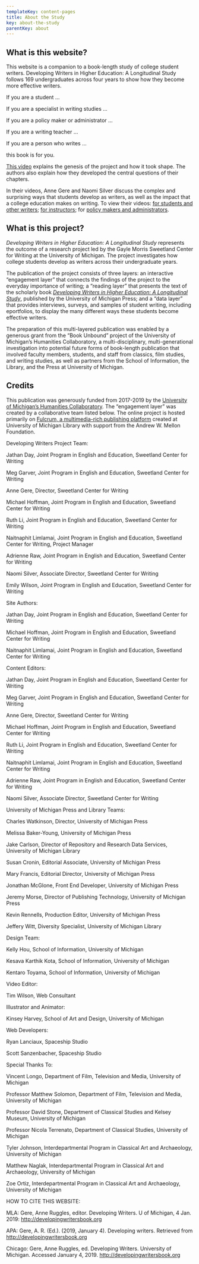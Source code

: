 ```yaml
---
templateKey: content-pages
title: About the Study
key: about-the-study
parentKey: about
---
```

## What is this website?

This website is a companion to a book-length study of college student writers. Developing Writers in Higher Education: A Longitudinal Study follows 169 undergraduates across four years to show how they become more effective writers. 

If you are a student …

If you are a specialist in writing studies … 

If you are a policy maker or administrator …

If you are a writing teacher … 

If you are a person who writes … 

this book is for you.

[This video](https://doi.org/10.3998/mpub.10079890.cmp.323) explains the genesis of the project and how it took shape. The authors also explain how they developed the central questions of their chapters. 

In their videos, Anne Gere and Naomi Silver discuss the complex and surprising ways that students develop as writers, as well as the impact that a college education makes on writing. To view their videos: [for students and other writers](https://doi.org/10.3998/mpub.10079890.cmp.325); [for instructors](https://doi.org/10.3998/mpub.10079890.cmp.326); for [policy makers and administrators](https://doi.org/10.3998/mpub.10079890.cmp.324). 

## What is this project?

_Developing Writers in Higher Education: A Longitudinal Study_ represents the outcome of a research project led by the Gayle Morris Sweetland Center for Writing at the University of Michigan. The project  investigates how college students develop as writers across their undergraduate years. 

The publication of the project consists of three layers: an interactive “engagement layer” that connects the findings of the project to the everyday importance of writing; a “reading layer” that presents the text of the scholarly book [_Developing Writers in Higher Education: A Longitudinal Study_](https://dx.doi.org/10.3998/mpub.10079890), published by the University of Michigan Press; and a “data layer” that provides interviews, surveys, and samples of student writing, including eportfolios, to display the many different ways these students become effective writers. 

The preparation of this multi-layered publication was enabled by a generous grant from the “Book Unbound” project of the University of Michigan’s Humanities Collaboratory, a multi-disciplinary, multi-generational investigation into potential future forms of book-length publication that involved faculty members, students, and staff from classics, film studies, and writing studies, as well as partners from the School of Information, the Library, and the Press at University of Michigan.

## Credits

This publication was generously funded from 2017-2019 by the [University of Michigan’s Humanities Collaboratory](https://sites.lsa.umich.edu/collaboratory/). The “engagement layer” was created by a collaborative team listed below. The online project is hosted primarily on [Fulcrum, a multimedia-rich publishing platform](https://www.fulcrum.org/) created at University of Michigan Library with support from the Andrew W. Mellon Foundation.

Developing Writers Project Team:

Jathan Day, Joint Program in English and Education, Sweetland Center for Writing

Meg Garver, Joint Program in English and Education, Sweetland Center for Writing

Anne Gere, Director, Sweetland Center for Writing

Michael Hoffman, Joint Program in English and Education, Sweetland Center for Writing

Ruth Li, Joint Program in English and Education, Sweetland Center for Writing

Naitnaphit Limlamai, Joint Program in English and Education, Sweetland Center for Writing, Project Manager

Adrienne Raw, Joint Program in English and Education, Sweetland Center for Writing

Naomi Silver, Associate Director, Sweetland Center for Writing

Emily Wilson, Joint Program in English and Education, Sweetland Center for Writing

Site Authors:

Jathan Day, Joint Program in English and Education, Sweetland Center for Writing

Michael Hoffman, Joint Program in English and Education, Sweetland Center for Writing

Naitnaphit Limlamai, Joint Program in English and Education, Sweetland Center for Writing

Content Editors:

Jathan Day, Joint Program in English and Education, Sweetland Center for Writing

Meg Garver, Joint Program in English and Education, Sweetland Center for Writing

Anne Gere, Director, Sweetland Center for Writing

Michael Hoffman, Joint Program in English and Education, Sweetland Center for Writing

Ruth Li, Joint Program in English and Education, Sweetland Center for Writing

Naitnaphit Limlamai, Joint Program in English and Education, Sweetland Center for Writing

Adrienne Raw, Joint Program in English and Education, Sweetland Center for Writing

Naomi Silver, Associate Director, Sweetland Center for Writing

University of Michigan Press and Library Teams:

Charles Watkinson, Director, University of Michigan Press

Melissa Baker-Young, University of Michigan Press

Jake Carlson, Director of Repository and Research Data Services, University of Michigan Library

Susan Cronin, Editorial Associate, University of Michigan Press

Mary Francis, Editorial Director, University of Michigan Press

Jonathan McGlone, Front End Developer, University of Michigan Press

Jeremy Morse, Director of Publishing Technology, University of Michigan Press

Kevin Rennells, Production Editor, University of Michigan Press

Jeffery Witt, Diversity Specialist, University of Michigan Library

Design Team: 

Kelly Hou, School of Information, University of Michigan

Kesava Karthik Kota, School of Information, University of Michigan

Kentaro Toyama, School of Information, University of Michigan

Video Editor:

Tim Wilson, Web Consultant

Illustrator and Animator: 

Kinsey Harvey, School of Art and Design, University of Michigan

Web Developers:

Ryan Lanciaux, Spaceship Studio

Scott Sanzenbacher, Spaceship Studio

Special Thanks To:

Vincent Longo, Department of Film, Television and Media, University of Michigan

Professor Matthew Solomon, Department of Film, Television and Media, University of Michigan

Professor David Stone, Department of Classical Studies and Kelsey Museum, University of Michigan

Professor Nicola Terrenato, Department of Classical Studies, University of Michigan

Tyler Johnson, Interdepartmental Program in Classical Art and Archaeology, University of Michigan

Matthew Naglak, Interdepartmental Program in Classical Art and Archaeology, University of Michigan

Zoe Ortiz, Interdepartmental Program in Classical Art and Archaeology, University of Michigan

HOW TO CITE THIS WEBSITE:

MLA: Gere, Anne Ruggles, editor. Developing Writers. U of Michigan, 4 Jan. 2019: http://developingwritersbook.org

APA: Gere, A. R. (Ed.). (2019, January 4). Developing writers. Retrieved from http://developingwritersbook.org

Chicago: Gere, Anne Ruggles, ed. Developing Writers. University of Michigan. Accessed January 4, 2019. http://developingwritersbook.org
